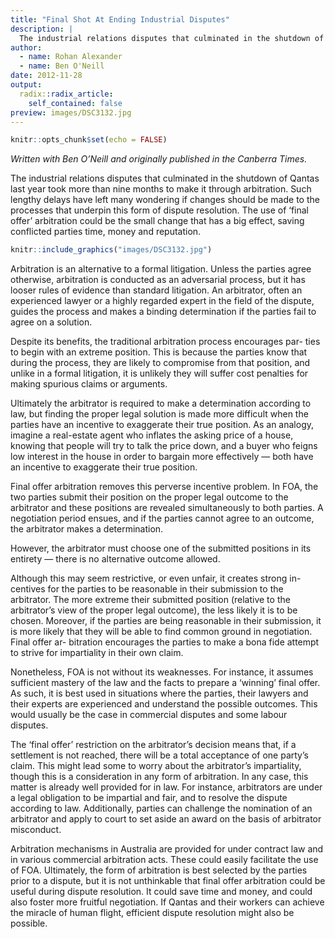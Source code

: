 ```yaml
---
title: "Final Shot At Ending Industrial Disputes"
description: |
  The industrial relations disputes that culminated in the shutdown of Qantas last year took more than nine months to make it through arbitration. Such lengthy delays have left many wondering if changes should be made to the processes that underpin this form of dispute resolution. The use of ‘final offer’ arbitration could be the small change that has a big effect, saving conflicted parties time, money and reputation.
author:
  - name: Rohan Alexander
  - name: Ben O'Neill
date: 2012-11-28
output:
  radix::radix_article:
    self_contained: false
preview: images/DSC3132.jpg
---
```


```r
knitr::opts_chunk$set(echo = FALSE)
```


*Written with Ben O'Neill and originally published in the Canberra Times.*

The industrial relations disputes that culminated in the shutdown of Qantas last year took more than nine months to make it through arbitration. Such lengthy delays have left many wondering if changes should be made to the processes that underpin this form of dispute resolution. The use of ‘final offer’ arbitration could be the small change that has a big effect, saving conflicted parties time, money and reputation.

```r
knitr::include_graphics("images/DSC3132.jpg")
```

Arbitration is an alternative to a formal litigation. Unless the parties agree otherwise, arbitration is conducted as an adversarial process, but it has looser rules of evidence than standard litigation. An arbitrator, often an experienced lawyer or a highly regarded expert in the field of the dispute, guides the process and makes a binding determination if the parties fail to agree on a solution.

Despite its benefits, the traditional arbitration process encourages par- ties to begin with an extreme position. This is because the parties know that during the process, they are likely to compromise from that position, and unlike in a formal litigation, it is unlikely they will suffer cost penalties for making spurious claims or arguments.

Ultimately the arbitrator is required to make a determination according to law, but finding the proper legal solution is made more difficult when the parties have an incentive to exaggerate their true position. As an analogy, imagine a real-estate agent who inflates the asking price of a house, knowing that people will try to talk the price down, and a buyer who feigns low interest in the house in order to bargain more effectively — both have an incentive to exaggerate their true position.

Final offer arbitration removes this perverse incentive problem. In FOA, the two parties submit their position on the proper legal outcome to the arbitrator and these positions are revealed simultaneously to both parties. A negotiation period ensues, and if the parties cannot agree to an outcome, the arbitrator makes a determination.

However, the arbitrator must choose one of the submitted positions in its entirety — there is no alternative outcome allowed.

Although this may seem restrictive, or even unfair, it creates strong in- centives for the parties to be reasonable in their submission to the arbitrator. The more extreme their submitted position (relative to the arbitrator’s view of the proper legal outcome), the less likely it is to be chosen. Moreover, if the parties are being reasonable in their submission, it is more likely that they will be able to find common ground in negotiation. Final offer ar- bitration encourages the parties to make a bona fide attempt to strive for impartiality in their own claim.

Nonetheless, FOA is not without its weaknesses. For instance, it assumes sufficient mastery of the law and the facts to prepare a ‘winning’ final offer. As such, it is best used in situations where the parties, their lawyers and their experts are experienced and understand the possible outcomes. This would usually be the case in commercial disputes and some labour disputes.

The 'final offer' restriction on the arbitrator’s decision means that, if a settlement is not reached, there will be a total acceptance of one party’s claim. This might lead some to worry about the arbitrator’s impartiality, though this is a consideration in any form of arbitration. In any case, this matter is already well provided for in law. For instance, arbitrators are under a legal obligation to be impartial and fair, and to resolve the dispute according to law. Additionally, parties can challenge the nomination of an arbitrator and apply to court to set aside an award on the basis of arbitrator misconduct.

Arbitration mechanisms in Australia are provided for under contract law and in various commercial arbitration acts. These could easily facilitate the use of FOA. Ultimately, the form of arbitration is best selected by the parties prior to a dispute, but it is not unthinkable that final offer arbitration could be useful during dispute resolution. It could save time and money, and could also foster more fruitful negotiation. If Qantas and their workers can achieve the miracle of human flight, efficient dispute resolution might also be possible.
